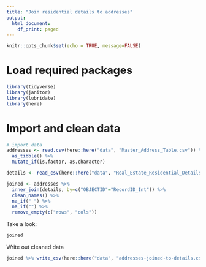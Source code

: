 ```yaml
---
title: "Join residential details to addresses"
output: 
  html_document: 
    df_print: paged
---
```


```r
knitr::opts_chunk$set(echo = TRUE, message=FALSE)
```

# Load required packages

```r
library(tidyverse)
library(janitor)
library(lubridate)
library(here)
```

# Import and clean data

```r
# import data
addresses <- read.csv(here::here("data", "Master_Address_Table.csv")) %>% 
  as_tibble() %>% 
  mutate_if(is.factor, as.character)

details <- read_csv(here::here("data", "Real_Estate_Residential_Details.csv"))

joined <- addresses %>% 
  inner_join(details, by=c("OBJECTID"="RecordID_Int")) %>% 
  clean_names() %>% 
  na_if(" ") %>% 
  na_if("") %>% 
  remove_empty(c("rows", "cols"))
```

Take a look:

```r
joined
```

Write out cleaned data

```r
joined %>% write_csv(here::here("data", "addresses-joined-to-details.csv"))
```

